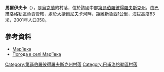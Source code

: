 {{coord|48|36|8|N|36|13|32|E|scale:30000_region:UA|display=title}}

'''馬爾伊夫卡'''（{{lang-uk|Мар'ївка}}），是[[烏克蘭|烏克蘭]]的村落，位於該國中部[[第聶伯羅彼得羅夫斯克州|第聶伯羅彼得羅夫斯克州]]，由[[巴甫洛格勒區|巴甫洛格勒區]]負責管轄，處於[[大捷爾尼夫卡河|大捷爾尼夫卡河]]畔，距離[[新魯西|新魯西]]1公里，海拔高度83米，2001年人口350。

==參考資料==
* [http://gska2.rada.gov.ua/pls/z7502/A005?rdat1=06.12.2007&rf7571=5941 Мар'ївка]{{dead link|date=2018年5月 |bot=InternetArchiveBot |fix-attempted=yes }}
* [http://weather.in.ua/ua/dnepropetrovskaja/14962 Погода в селі Мар'ївка]

{{DEFAULTSORT:Мар'ївка}}
[[Category:第聶伯羅彼得羅夫斯克州村落|Category:第聶伯羅彼得羅夫斯克州村落]]
[[Category:巴甫洛格勒區村落|Category:巴甫洛格勒區村落]]


{{Dnipropetrovsk-geo-stub}}